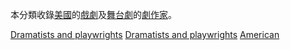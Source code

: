 {{Catnav|頁面分類|人类社会|文化|戏剧|剧作家}}
{{Catnav|頁面分類|人物|職業|各职业美国人|美国作家}}
{{Catnav|頁面分類|人物|各國人物|各國作家|美国作家}}
{{Catnav|頁面分類|人物|各職業人物|作家|剧作家}}
{{Catnav|頁面分類|人文學科|文学|戏剧|剧作家}}
{{Catnav|頁面分類|人文學科|文学|作家|剧作家}}

本分類收錄[[美國|美國]]的[[戲劇|戲劇]]及[[舞台劇|舞台劇]]的[[劇作家|劇作家]]。

{{seealso|Category:美國編劇}}
{{Commonscat|Playwrights from the United States}}

[[Category:美國作家|Dramatists and playwrights]]
[[Category:美国戏剧|Dramatists and playwrights]]
[[Category:各國劇作家|American]]